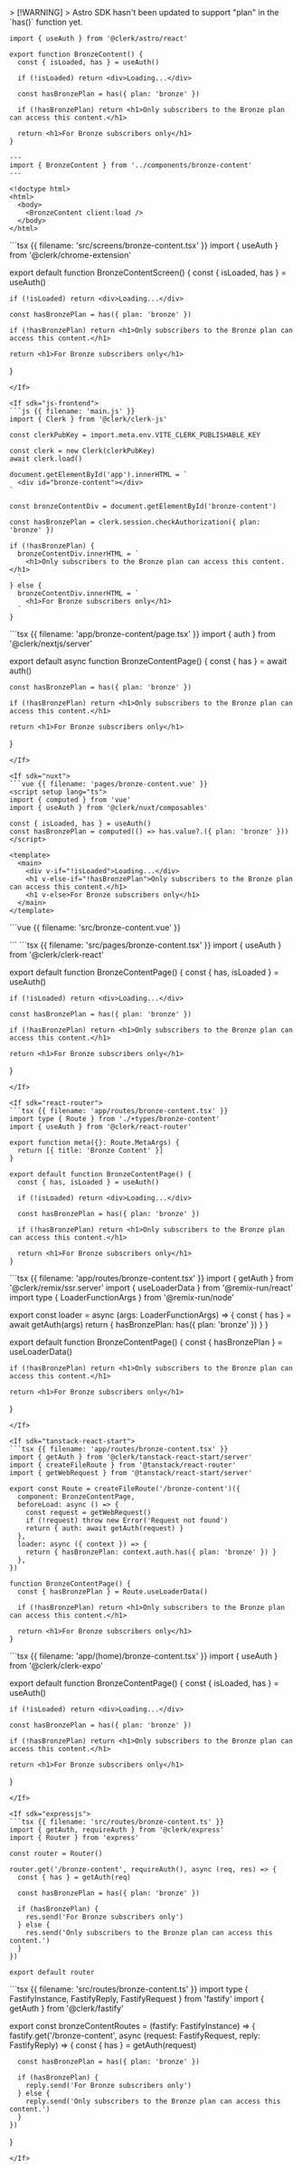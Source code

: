 <If sdk="astro">
  > [!WARNING]
  > Astro SDK hasn't been updated to support "plan" in the `has()` function yet.

  ```tsx {{ filename: 'src/components/bronze-content.tsx' }}
  import { useAuth } from '@clerk/astro/react'

  export function BronzeContent() {
    const { isLoaded, has } = useAuth()

    if (!isLoaded) return <div>Loading...</div>

    const hasBronzePlan = has({ plan: 'bronze' })

    if (!hasBronzePlan) return <h1>Only subscribers to the Bronze plan can access this content.</h1>

    return <h1>For Bronze subscribers only</h1>
  }
  ```

  ```astro {{ filename: 'src/pages/content.astro' }}
  ---
  import { BronzeContent } from '../components/bronze-content'
  ---

  <!doctype html>
  <html>
    <body>
      <BronzeContent client:load />
    </body>
  </html>
  ```
</If>

<If sdk="chrome-extension">
  ```tsx {{ filename: 'src/screens/bronze-content.tsx' }}
  import { useAuth } from '@clerk/chrome-extension'

  export default function BronzeContentScreen() {
    const { isLoaded, has } = useAuth()

    if (!isLoaded) return <div>Loading...</div>

    const hasBronzePlan = has({ plan: 'bronze' })

    if (!hasBronzePlan) return <h1>Only subscribers to the Bronze plan can access this content.</h1>

    return <h1>For Bronze subscribers only</h1>
  }
  ```
</If>

<If sdk="js-frontend">
  ```js {{ filename: 'main.js' }}
  import { Clerk } from '@clerk/clerk-js'

  const clerkPubKey = import.meta.env.VITE_CLERK_PUBLISHABLE_KEY

  const clerk = new Clerk(clerkPubKey)
  await clerk.load()

  document.getElementById('app').innerHTML = `
    <div id="bronze-content"></div>
  `

  const bronzeContentDiv = document.getElementById('bronze-content')

  const hasBronzePlan = clerk.session.checkAuthorization({ plan: 'bronze' })

  if (!hasBronzePlan) {
    bronzeContentDiv.innerHTML = `
      <h1>Only subscribers to the Bronze plan can access this content.</h1>
    `
  } else {
    bronzeContentDiv.innerHTML = `
      <h1>For Bronze subscribers only</h1>
    `
  }
  ```
</If>

<If sdk="nextjs">
  ```tsx {{ filename: 'app/bronze-content/page.tsx' }}
  import { auth } from '@clerk/nextjs/server'

  export default async function BronzeContentPage() {
    const { has } = await auth()

    const hasBronzePlan = has({ plan: 'bronze' })

    if (!hasBronzePlan) return <h1>Only subscribers to the Bronze plan can access this content.</h1>

    return <h1>For Bronze subscribers only</h1>
  }
  ```
</If>

<If sdk="nuxt">
  ```vue {{ filename: 'pages/bronze-content.vue' }}
  <script setup lang="ts">
  import { computed } from 'vue'
  import { useAuth } from '@clerk/nuxt/composables'

  const { isLoaded, has } = useAuth()
  const hasBronzePlan = computed(() => has.value?.({ plan: 'bronze' }))
  </script>

  <template>
    <main>
      <div v-if="!isLoaded">Loading...</div>
      <h1 v-else-if="!hasBronzePlan">Only subscribers to the Bronze plan can access this content.</h1>
      <h1 v-else>For Bronze subscribers only</h1>
    </main>
  </template>
  ```
</If>

<If sdk="vue">
  ```vue {{ filename: 'src/bronze-content.vue' }}
  <script setup lang="ts">
  import { useAuth } from '@clerk/vue'
  import { computed } from 'vue'

  const { isLoaded, has } = useAuth()
  const hasBronzePlan = computed(() => has.value?.({ plan: 'bronze' }))
  </script>

  <template>
    <main>
      <div v-if="!isLoaded">Loading...</div>
      <h1 v-else-if="!hasBronzePlan">Only subscribers to the Bronze plan can access this content.</h1>
      <h1 v-else>For Bronze subscribers only</h1>
    </main>
  </template>
  ```
</If>

<If sdk="react">
  ```tsx {{ filename: 'src/pages/bronze-content.tsx' }}
  import { useAuth } from '@clerk/clerk-react'

  export default function BronzeContentPage() {
    const { has, isLoaded } = useAuth()

    if (!isLoaded) return <div>Loading...</div>

    const hasBronzePlan = has({ plan: 'bronze' })

    if (!hasBronzePlan) return <h1>Only subscribers to the Bronze plan can access this content.</h1>

    return <h1>For Bronze subscribers only</h1>
  }
  ```
</If>

<If sdk="react-router">
  ```tsx {{ filename: 'app/routes/bronze-content.tsx' }}
  import type { Route } from './+types/bronze-content'
  import { useAuth } from '@clerk/react-router'

  export function meta({}: Route.MetaArgs) {
    return [{ title: 'Bronze Content' }]
  }

  export default function BronzeContentPage() {
    const { has, isLoaded } = useAuth()

    if (!isLoaded) return <div>Loading...</div>

    const hasBronzePlan = has({ plan: 'bronze' })

    if (!hasBronzePlan) return <h1>Only subscribers to the Bronze plan can access this content.</h1>

    return <h1>For Bronze subscribers only</h1>
  }
  ```
</If>

<If sdk="remix">
  ```tsx {{ filename: 'app/routes/bronze-content.tsx' }}
  import { getAuth } from '@clerk/remix/ssr.server'
  import { useLoaderData } from '@remix-run/react'
  import type { LoaderFunctionArgs } from '@remix-run/node'

  export const loader = async (args: LoaderFunctionArgs) => {
    const { has } = await getAuth(args)
    return { hasBronzePlan: has({ plan: 'bronze' }) }
  }

  export default function BronzeContentPage() {
    const { hasBronzePlan } = useLoaderData<typeof loader>()

    if (!hasBronzePlan) return <h1>Only subscribers to the Bronze plan can access this content.</h1>

    return <h1>For Bronze subscribers only</h1>
  }
  ```
</If>

<If sdk="tanstack-react-start">
  ```tsx {{ filename: 'app/routes/bronze-content.tsx' }}
  import { getAuth } from '@clerk/tanstack-react-start/server'
  import { createFileRoute } from '@tanstack/react-router'
  import { getWebRequest } from '@tanstack/react-start/server'

  export const Route = createFileRoute('/bronze-content')({
    component: BronzeContentPage,
    beforeLoad: async () => {
      const request = getWebRequest()
      if (!request) throw new Error('Request not found')
      return { auth: await getAuth(request) }
    },
    loader: async ({ context }) => {
      return { hasBronzePlan: context.auth.has({ plan: 'bronze' }) }
    },
  })

  function BronzeContentPage() {
    const { hasBronzePlan } = Route.useLoaderData()

    if (!hasBronzePlan) return <h1>Only subscribers to the Bronze plan can access this content.</h1>

    return <h1>For Bronze subscribers only</h1>
  }
  ```
</If>

<If sdk="expo">
  ```tsx {{ filename: 'app/(home)/bronze-content.tsx' }}
  import { useAuth } from '@clerk/clerk-expo'

  export default function BronzeContentPage() {
    const { isLoaded, has } = useAuth()

    if (!isLoaded) return <div>Loading...</div>

    const hasBronzePlan = has({ plan: 'bronze' })

    if (!hasBronzePlan) return <h1>Only subscribers to the Bronze plan can access this content.</h1>

    return <h1>For Bronze subscribers only</h1>
  }
  ```
</If>

<If sdk="expressjs">
  ```tsx {{ filename: 'src/routes/bronze-content.ts' }}
  import { getAuth, requireAuth } from '@clerk/express'
  import { Router } from 'express'

  const router = Router()

  router.get('/bronze-content', requireAuth(), async (req, res) => {
    const { has } = getAuth(req)

    const hasBronzePlan = has({ plan: 'bronze' })

    if (hasBronzePlan) {
      res.send('For Bronze subscribers only')
    } else {
      res.send('Only subscribers to the Bronze plan can access this content.')
    }
  })

  export default router
  ```
</If>

<If sdk="fastify">
  ```tsx {{ filename: 'src/routes/bronze-content.ts' }}
  import type { FastifyInstance, FastifyReply, FastifyRequest } from 'fastify'
  import { getAuth } from '@clerk/fastify'

  export const bronzeContentRoutes = (fastify: FastifyInstance) => {
    fastify.get('/bronze-content', async (request: FastifyRequest, reply: FastifyReply) => {
      const { has } = getAuth(request)

      const hasBronzePlan = has({ plan: 'bronze' })

      if (hasBronzePlan) {
        reply.send('For Bronze subscribers only')
      } else {
        reply.send('Only subscribers to the Bronze plan can access this content.')
      }
    })
  }
  ```
</If>
